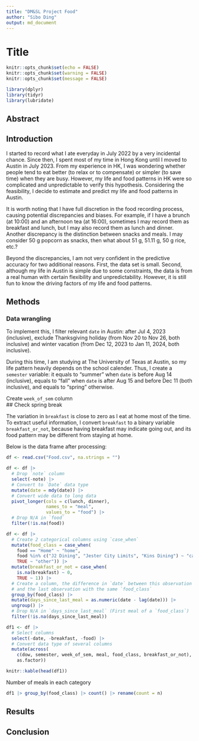 ```yaml
---
title: "DM&SL Project Food"
author: "Sibo Ding"
output: md_document
---
```


# Title

```r
knitr::opts_chunk$set(echo = FALSE)
knitr::opts_chunk$set(warning = FALSE)
knitr::opts_chunk$set(message = FALSE)

library(dplyr)
library(tidyr)
library(lubridate)
```

## Abstract

## Introduction
I started to record what I ate everyday in July 2022 by a very incidental chance. Since then, I spent most of my time in Hong Kong until I moved to Austin in July 2023. From my experience in HK, I was wondering whether people tend to eat better (to relax or to compensate) or simpler (to save time) when they are busy. However, my life and food patterns in HK were so complicated and unpredictable to verify this hypothesis. Considering the feasibility, I decide to estimate and predict my life and food patterns in Austin.  

It is worth noting that I have full discretion in the food recording process, causing potential discrepancies and biases. For example, if I have a brunch (at 10:00) and an afternoon tea (at 16:00), sometimes I may record them as breakfast and lunch, but I may also record them as lunch and dinner. Another discrepancy is the distinction between snacks and meals. I may consider 50 g popcorn as snacks, then what about 51 g, 51.11 g, 50 g rice, etc.?  

Beyond the discrepancies, I am not very confident in the predictive accuracy for two additional reasons. First, the data set is small. Second, although my life in Austin is simple due to some constraints, the data is from a real human with certain flexibility and unpredictability. However, it is still fun to know the driving factors of my life and food patterns.  

## Methods
### Data wrangling
To implement this, I filter relevant `date` in Austin: after Jul 4, 2023 (inclusive), exclude Thanksgiving holiday (from Nov 20 to Nov 26, both inclusive) and winter vacation (from Dec 12, 2023 to Jan 11, 2024, both inclusive).  

During this time, I am studying at The University of Texas at Austin, so my life pattern heavily depends on the school calender. Thus, I create a `semester` variable: it equals to "summer" when `date` is before Aug 14 (inclusive), equals to "fall" when `date` is after Aug 15 and before Dec 11 (both inclusive), and equals to "spring" otherwise.  

Create `week_of_sem` column  
## Check spring break






The variation in `breakfast` is close to zero as I eat at home most of the time. To extract useful information, I convert `breakfast` to a binary variable `breakfast_or_not`, because having breakfast may indicate going out, and its food pattern may be different from staying at home.  






Below is the data frame after processing:
```r
df <- read.csv("Food.csv", na.strings = "")

df <- df |>
  # Drop `note` column
  select(-note) |>
  # Convert to `Date` data type
  mutate(date = mdy(date)) |>
  # Convert wide data to long data
  pivot_longer(cols = c(lunch, dinner),
               names_to = "meal", 
               values_to = "food") |>
  # Drop N/A in `food`
  filter(!is.na(food))

df <- df |>
  # Create 2 categorical columns using `case_when`
  mutate(food_class = case_when(
    food == "Home" ~ "home",
    food %in% c("J2 Dining", "Jester City Limits", "Kins Dining") ~ "canteen",
    TRUE ~ "other")) |>
  mutate(breakfast_or_not = case_when(
    is.na(breakfast) ~ 0,
    TRUE ~ 1)) |>
  # Create a column, the difference in `date` between this observation
  # and the last observation with the same `food_class`
  group_by(food_class) |>
  mutate(days_since_last_meal = as.numeric(date - lag(date))) |>
  ungroup() |>
  # Drop N/A in `days_since_last_meal` (First meal of a `food_class`)
  filter(!is.na(days_since_last_meal))

df1 <- df |>
  # Select columns
  select(-date, -breakfast, -food) |>
  # Convert data type of several columns
  mutate(across(
    c(dow, semester, week_of_sem, meal, food_class, breakfast_or_not),
    as.factor))

knitr::kable(head(df1))
```

Number of meals in each category  
```r
df1 |> group_by(food_class) |> count() |> rename(count = n)
```













## Results




## Conclusion



